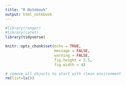 ```yaml
---
title: "R Notebook"
output: html_notebook
---
```

```r
#library(ranger)
#library(caret)
library(tidyverse)
```

```r
knitr::opts_chunk$set(echo = TRUE,
                      message = FALSE,
                      warning = FALSE,
                      fig.height = 3.5,
                      fig.width = 4)
```

```r
# remove all objects to start with clean environment
rm(list=ls())
```